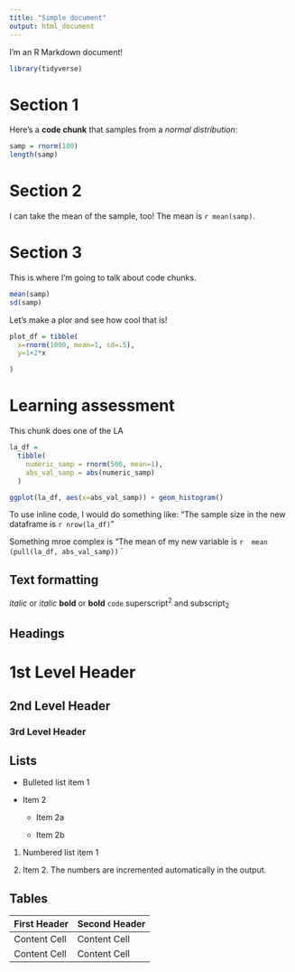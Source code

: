 ```yaml
---
title: "Simple document"
output: html_document
---
```


I'm an R Markdown document! 

```r
library(tidyverse)
```

# Section 1

Here's a **code chunk** that samples from 
a _normal distribution_:

```r
samp = rnorm(100)
length(samp)
```

# Section 2

I can take the mean of the sample, too!
The mean is `r mean(samp)`.


# Section 3

This is where I'm going to talk about code chunks.

```r
mean(samp)
sd(samp)
```

Let's make a plor and see how cool that is!
```r
plot_df = tibble(
  x=rnorm(1000, mean=1, sd=.5),
  y=1+2*x

)
```

# Learning assessment
This chunk does one of the LA

```R
la_df = 
  tibble(
    numeric_samp = rnorm(500, mean=1),
    abs_val_samp = abs(numeric_samp)
  )

ggplot(la_df, aes(x=abs_val_samp)) + geom_histogram()
```
To use inline code, I would do something like: "The sample size in the new dataframe is `r nrow(la_df)`"

Something mroe complex is "The mean of my new variable is `r 
mean (pull(la_df, abs_val_samp))`
`

Text formatting 
------------------------------------------------------------

*italic*  or  _italic_
**bold**  or  __bold__
`code`
superscript^2^ and subscript~2~


Headings
------------------------------------------------------------

# 1st Level Header

## 2nd Level Header

### 3rd Level Header


Lists
------------------------------------------------------------

*   Bulleted list item 1

*   Item 2

    * Item 2a

    * Item 2b

1.  Numbered list item 1

1.  Item 2. The numbers are incremented automatically in the output.


Tables 
------------------------------------------------------------

First Header  | Second Header
------------- | -------------
Content Cell  | Content Cell
Content Cell  | Content Cell

